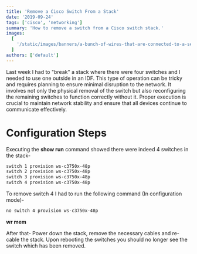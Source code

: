 ```yaml
---
title: 'Remove a Cisco Switch From a Stack'
date: '2019-09-24'
tags: ['cisco', 'networking']
summary: 'How to remove a switch from a Cisco switch stack.'
images:
  [
    '/static/images/banners/a-bunch-of-wires-that-are-connected-to-a-server__lightsabercollection__T-IN5o3kxyA.jpg',
  ]
authors: ['default']
---
```

Last week I had to "break" a stack where there were four switches and I needed to use one outside in an IDF. This type of operation can be tricky and requires planning to ensure minimal disruption to the network. It involves not only the physical removal of the switch but also reconfiguring the remaining switches to function correctly without it. Proper execution is crucial to maintain network stability and ensure that all devices continue to communicate effectively.

# Configuration Steps

Executing the **show run** command showed there were indeed 4 switches in the stack-

```bash
switch 1 provision ws-c3750x-48p
switch 2 provision ws-c3750x-48p
switch 3 provision ws-c3750x-48p
switch 4 provision ws-c3750x-48p
```

To remove switch 4 I had to run the following command (In configuration mode)-

```bash
no switch 4 provision ws-c3750x-48p
```

**wr mem**

After that- Power down the stack, remove the necessary cables and re-cable the stack. Upon rebooting the switches you should no longer see the switch which has been removed.
